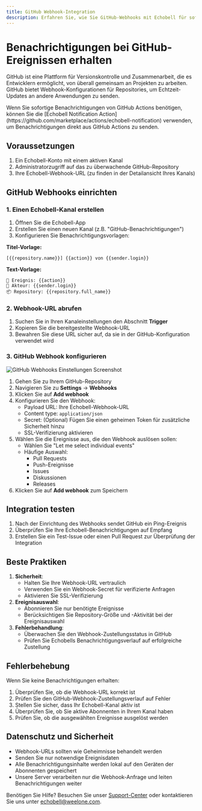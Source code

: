 ```yaml
---
title: GitHub Webhook-Integration
description: Erfahren Sie, wie Sie GitHub-Webhooks mit Echobell für sofortige Benachrichtigungen integrieren
---
```


# Benachrichtigungen bei GitHub-Ereignissen erhalten

GitHub ist eine Plattform für Versionskontrolle und Zusammenarbeit, die es Entwicklern ermöglicht, von überall gemeinsam an Projekten zu arbeiten. GitHub bietet Webhook-Konfigurationen für Repositories, um Echtzeit-Updates an andere Anwendungen zu senden.

<Callout type="info">
  Wenn Sie sofortige Benachrichtigungen von GitHub Actions benötigen, können Sie
  die [Echobell Notification
  Action](https://github.com/marketplace/actions/echobell-notification)
  verwenden, um Benachrichtigungen direkt aus GitHub Actions zu senden.
</Callout>

## Voraussetzungen

1. Ein Echobell-Konto mit einem aktiven Kanal
2. Administratorzugriff auf das zu überwachende GitHub-Repository
3. Ihre Echobell-Webhook-URL (zu finden in der Detailansicht Ihres Kanals)

## GitHub Webhooks einrichten

### 1. Einen Echobell-Kanal erstellen

1. Öffnen Sie die Echobell-App
2. Erstellen Sie einen neuen Kanal (z.B. "GitHub-Benachrichtigungen")
3. Konfigurieren Sie Benachrichtigungsvorlagen:

**Titel-Vorlage:**

```
[{{repository.name}}] {{action}} von {{sender.login}}
```

**Text-Vorlage:**

```
🔔 Ereignis: {{action}}
👤 Akteur: {{sender.login}}
📦 Repository: {{repository.full_name}}
```

### 2. Webhook-URL abrufen

1. Suchen Sie in Ihren Kanaleinstellungen den Abschnitt **Trigger**
2. Kopieren Sie die bereitgestellte Webhook-URL
3. Bewahren Sie diese URL sicher auf, da sie in der GitHub-Konfiguration verwendet wird

### 3. GitHub Webhook konfigurieren

![GitHub Webhooks Einstellungen Screenshot](/images/docs/github-webhook-settings.png)

1. Gehen Sie zu Ihrem GitHub-Repository
2. Navigieren Sie zu **Settings** → **Webhooks**
3. Klicken Sie auf **Add webhook**
4. Konfigurieren Sie den Webhook:
   - Payload URL: Ihre Echobell-Webhook-URL
   - Content type: `application/json`
   - Secret: (Optional) Fügen Sie einen geheimen Token für zusätzliche Sicherheit hinzu
   - SSL-Verifizierung aktivieren
5. Wählen Sie die Ereignisse aus, die den Webhook auslösen sollen:
   - Wählen Sie "Let me select individual events"
   - Häufige Auswahl:
     - Pull Requests
     - Push-Ereignisse
     - Issues
     - Diskussionen
     - Releases
6. Klicken Sie auf **Add webhook** zum Speichern

## Integration testen

1. Nach der Einrichtung des Webhooks sendet GitHub ein Ping-Ereignis
2. Überprüfen Sie Ihre Echobell-Benachrichtigungen auf Empfang
3. Erstellen Sie ein Test-Issue oder einen Pull Request zur Überprüfung der Integration

## Beste Praktiken

1. **Sicherheit**:
   - Halten Sie Ihre Webhook-URL vertraulich
   - Verwenden Sie ein Webhook-Secret für verifizierte Anfragen
   - Aktivieren Sie SSL-Verifizierung
2. **Ereignisauswahl**:
   - Abonnieren Sie nur benötigte Ereignisse
   - Berücksichtigen Sie Repository-Größe und -Aktivität bei der Ereignisauswahl
3. **Fehlerbehandlung**:
   - Überwachen Sie den Webhook-Zustellungsstatus in GitHub
   - Prüfen Sie Echobells Benachrichtigungsverlauf auf erfolgreiche Zustellung

## Fehlerbehebung

Wenn Sie keine Benachrichtigungen erhalten:

1. Überprüfen Sie, ob die Webhook-URL korrekt ist
2. Prüfen Sie den GitHub-Webhook-Zustellungsverlauf auf Fehler
3. Stellen Sie sicher, dass Ihr Echobell-Kanal aktiv ist
4. Überprüfen Sie, ob Sie aktive Abonnenten in Ihrem Kanal haben
5. Prüfen Sie, ob die ausgewählten Ereignisse ausgelöst werden

## Datenschutz und Sicherheit

- Webhook-URLs sollten wie Geheimnisse behandelt werden
- Senden Sie nur notwendige Ereignisdaten
- Alle Benachrichtigungsinhalte werden lokal auf den Geräten der Abonnenten gespeichert
- Unsere Server verarbeiten nur die Webhook-Anfrage und leiten Benachrichtigungen weiter

Benötigen Sie Hilfe? Besuchen Sie unser [Support-Center](/de/docs/support) oder kontaktieren Sie uns unter echobell@weelone.com.
